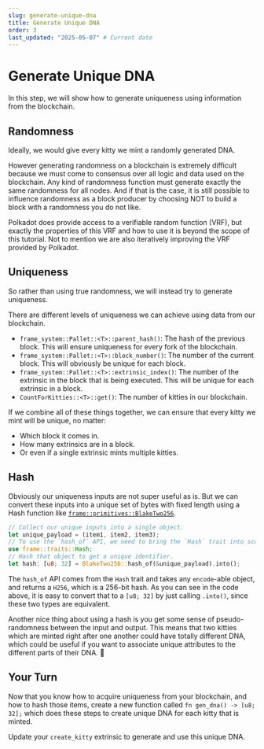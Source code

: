```yaml
---
slug: generate-unique-dna
title: Generate Unique DNA
order: 3
last_updated: "2025-05-07" # Current date
---
```


# Generate Unique DNA

In this step, we will show how to generate uniqueness using information from the blockchain.

## Randomness

Ideally, we would give every kitty we mint a randomly generated DNA.

However generating randomness on a blockchain is extremely difficult because we must come to consensus over all logic and data used on the blockchain. Any kind of randomness function must generate exactly the same randomness for all nodes. And if that is the case, it is still possible to influence randomness as a block producer by choosing NOT to build a block with a randomness you do not like.

Polkadot does provide access to a verifiable random function (VRF), but exactly the properties of this VRF and how to use it is beyond the scope of this tutorial. Not to mention we are also iteratively improving the VRF provided by Polkadot.

## Uniqueness

So rather than using true randomness, we will instead try to generate uniqueness.

There are different levels of uniqueness we can achieve using data from our blockchain.

- `frame_system::Pallet::<T>::parent_hash()`: The hash of the previous block. This will ensure uniqueness for every fork of the blockchain.
- `frame_system::Pallet::<T>::block_number()`: The number of the current block. This will obviously be unique for each block.
- `frame_system::Pallet::<T>::extrinsic_index()`: The number of the extrinsic in the block that is being executed. This will be unique for each extrinsic in a block.
- `CountForKitties::<T>::get()`: The number of kitties in our blockchain.

If we combine all of these things together, we can ensure that every kitty we mint will be unique, no matter:

- Which block it comes in.
- How many extrinsics are in a block.
- Or even if a single extrinsic mints multiple kitties.

## Hash

Obviously our uniqueness inputs are not super useful as is. But we can convert these inputs into a unique set of bytes with fixed length using a Hash function like [`frame::primitives::BlakeTwo256`](https://docs.rs/polkadot-sdk-frame/0.7.0/polkadot_sdk_frame/primitives/struct.BlakeTwo256.html).

```rust
// Collect our unique inputs into a single object.
let unique_payload = (item1, item2, item3);
// To use the `hash_of` API, we need to bring the `Hash` trait into scope.
use frame::traits::Hash;
// Hash that object to get a unique identifier.
let hash: [u8; 32] = BlakeTwo256::hash_of(&unique_payload).into();
```

The `hash_of` API comes from the `Hash` trait and takes any `encode`-able object, and returns a `H256`, which is a 256-bit hash. As you can see in the code above, it is easy to convert that to a `[u8; 32]` by just calling `.into()`, since these two types are equivalent.

Another nice thing about using a hash is you get some sense of pseudo-randomness between the input and output. This means that two kitties which are minted right after one another could have totally different DNA, which could be useful if you want to associate unique attributes to the different parts of their DNA. 🤔

## Your Turn

Now that you know how to acquire uniqueness from your blockchain, and how to hash those items, create a new function called `fn gen_dna() -> [u8; 32];` which does these steps to create unique DNA for each kitty that is minted.

Update your `create_kitty` extrinsic to generate and use this unique DNA.
